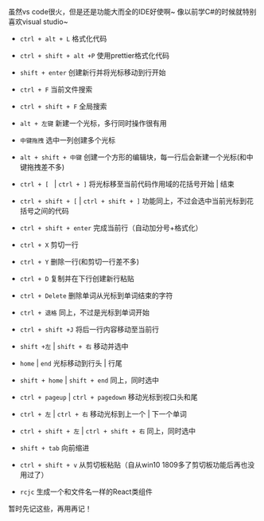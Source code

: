 虽然vs code很火，但是还是功能大而全的IDE好使啊~
像以前学C#的时候就特别喜欢visual studio~
- `ctrl + alt + L` 格式化代码
- `ctrl + shift + alt +P` 使用prettier格式化代码
- `shift + enter` 创建新行并将光标移动到行开始
- `ctrl + F` 当前文件搜索
- `ctrl + shift + F` 全局搜索
- `alt + 左键` 新建一个光标，多行同时操作很有用
- `中键拖拽` 选中一列创建多个光标
- `alt + shift + 中键` 创建一个方形的编辑块，每一行后会新建一个光标(和中键拖拽差不多)
- `ctrl + [ ` | `ctrl + ]` 将光标移至当前代码作用域的花括号开始 | 结束
- `ctrl + shift + [` | `ctrl + shift + ]` 功能同上，不过会选中当前光标到花括号之间的代码
- `ctrl + shift + enter` 完成当前行（自动加分号+格式化）
- `ctrl + X` 剪切一行
- `ctrl + Y` 删除一行(和剪切一行差不多)
- `ctrl + D` 复制并在下行创建新行粘贴
- `ctrl + Delete` 删除单词从光标到单词结束的字符
- `ctrl + 退格` 同上，不过是光标到单词开始
- `ctrl + shift +J` 将后一行内容移动至当前行
- `shift +左` | `shift + 右` 移动并选中
- `home` | `end` 光标移动到行头 | 行尾
-  `shift + home` | `shift + end` 同上，同时选中
- `ctrl + pageup` | `ctrl + pagedown` 移动光标到视口头和尾
- `ctrl + 左` | `ctrl + 右` 移动光标到上一个 | 下一个单词
- `ctrl + shift + 左` | `ctrl + shift + 右` 同上，同时选中
- `shift + tab` 向前缩进
- `ctrl + shift + v` 从剪切板粘贴（自从win10 1809多了剪切板功能后再也没用过了）

- `rcjc` 生成一个和文件名一样的React类组件

暂时先记这些，再用再记！
